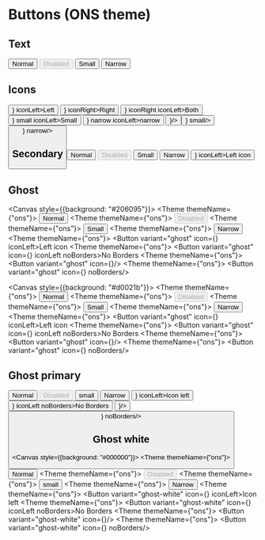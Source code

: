 

<Meta title="Themed components/ONS/Buttons" component={Button} />

# Buttons (ONS theme)

## Text
<Canvas>
  <Story name="Primary">
    <Theme themeName={"ons"}>
      <Button>Normal</Button>
    </Theme>
  </Story>
  <Story name="Primary disabled">
    <Theme themeName={"ons"}>
      <Button disabled>Disabled</Button>
    </Theme>
  </Story>
  <Story name="Primary small">
    <Theme themeName={"ons"}>
      <Button small>Small</Button>
    </Theme>
  </Story>
  <Story name="Primary narrow">
    <Theme themeName={"ons"}>
      <Button narrow>Narrow</Button>
    </Theme>
  </Story>
</Canvas>

## Icons
<Canvas>
  <Story name="Primary icon left">
    <Theme themeName={"ons"}>
      <Button icon={<Icon/>} iconLeft>Left</Button>
    </Theme>
  </Story>
  <Story name="Primary icon right">
    <Theme themeName={"ons"}>
      <Button icon={<Icon/>} iconRight>Right</Button>
    </Theme>
  </Story>
  <Story name="Primary icon left right">
    <Theme themeName={"ons"}>
      <Button icon={<Icon/>} iconRight iconLeft>Both</Button>
    </Theme>
  </Story>
  <Story name="Primary icon left small">
    <Theme themeName={"ons"}>
      <Button icon={<Icon/>} small iconLeft>Small</Button>
    </Theme>
  </Story>
  <Story name="Primary icon left narrow">
    <Theme themeName={"ons"}>
      <Button icon={<Icon/>} narrow iconLeft>narrow</Button>
    </Theme>
  </Story>
  <Story name="Primary icon only">
    <Theme themeName={"ons"}>
      <Button icon={<Icon/>}/>
    </Theme>
  </Story>
  <Story name="Primary icon only small">
    <Theme themeName={"ons"}>
      <Button icon={<Icon/>} small/>
    </Theme>
  </Story>
  <Story name="Primary icon only narrow">
    <Theme themeName={"ons"}>
      <Button icon={<Icon/>} narrow/>
    </Theme>
  </Story>
</Canvas>

## Secondary
<Canvas>
  <Story name="Secondary">
    <Theme themeName={"ons"}>
      <Button variant="secondary">Normal</Button>
    </Theme>
  </Story> 
  <Story name="Secondary disabled">
    <Theme themeName={"ons"}>
      <Button variant="secondary" disabled>Disabled</Button>
    </Theme>
  </Story>
  <Story name="Secondary small">
    <Theme themeName={"ons"}>
      <Button variant="secondary" small>Small</Button>
    </Theme>
  </Story>
  <Story name="Secondary narrow">
    <Theme themeName={"ons"}>
      <Button variant="secondary" narrow>Narrow</Button>
    </Theme>
  </Story>
  <Story name="Secondary icon left">
    <Theme themeName={"ons"}>
      <Button variant="secondary" icon={<Icon/>} iconLeft>Left icon</Button>
    </Theme>
  </Story>
</Canvas>

## Ghost
<Canvas style={{background: "#206095"}}>
  <Story name="Ghost">
    <Theme themeName={"ons"}>
      <Button variant="ghost">Normal</Button>
    </Theme>
  </Story> 
  <Story name="Ghost disabled">
    <Theme themeName={"ons"}>
      <Button variant="ghost" disabled>Disabled</Button>
    </Theme>
  </Story>
  <Story name="Ghost small">
    <Theme themeName={"ons"}>
      <Button variant="ghost" small>Small</Button>
    </Theme>
  </Story>
  <Story name="Ghost narrow">
    <Theme themeName={"ons"}>
      <Button variant="ghost" narrow>Narrow</Button>
    </Theme>
  </Story>
  <Story name="Ghost icon left">
    <Theme themeName={"ons"}>
      <Button variant="ghost"  icon={<Icon/>} iconLeft>Left icon</Button>
    </Theme>
  </Story>
  <Story name="Ghost icon noBorder">
    <Theme themeName={"ons"}>
      <Button variant="ghost" icon={<Icon/>} iconLeft noBorders>No Borders</Button>
    </Theme>
  </Story>
  <Story name="Ghost icon only">
    <Theme themeName={"ons"}>
      <Button variant="ghost" icon={<Icon/>}/>
    </Theme>
  </Story>
  <Story name="Ghost icon only no borders">
    <Theme themeName={"ons"}>
      <Button variant="ghost" icon={<Icon/>} noBorders/>
    </Theme>
  </Story>
</Canvas>

<Canvas style={{background: "#d0021b"}}>
  <Story name="Ghost-alt">
    <Theme themeName={"ons"}>
      <Button variant="ghost">Normal</Button>
    </Theme>
  </Story> 
  <Story name="Ghost-alt disabled">
    <Theme themeName={"ons"}>
      <Button variant="ghost" disabled>Disabled</Button>
    </Theme>
  </Story>
  <Story name="Ghost-alt small">
    <Theme themeName={"ons"}>
      <Button variant="ghost" small>Small</Button>
    </Theme>
  </Story>
  <Story name="Ghost-alt narrow">
    <Theme themeName={"ons"}>
      <Button variant="ghost" narrow>Narrow</Button>
    </Theme>
  </Story>
  <Story name="Ghost-alt icon left">
    <Theme themeName={"ons"}>
      <Button variant="ghost"  icon={<Icon/>} iconLeft>Left icon</Button>
    </Theme>
  </Story>
  <Story name="Ghost-alt icon noBorder">
    <Theme themeName={"ons"}>
      <Button variant="ghost" icon={<Icon/>} iconLeft noBorders>No Borders</Button>
    </Theme>
  </Story>
  <Story name="Ghost-alt icon only">
    <Theme themeName={"ons"}>
      <Button variant="ghost" icon={<Icon/>}/>
    </Theme>
  </Story>
  <Story name="Ghost-alt icon only no borders">
    <Theme themeName={"ons"}>
      <Button variant="ghost" icon={<Icon/>} noBorders/>
    </Theme>
  </Story>
</Canvas>

## Ghost primary
<Canvas>
  <Story name="Ghost primary">
    <Theme themeName={"ons"}>
      <Button variant="ghost-primary">Normal</Button>
    </Theme>
  </Story> 
  <Story name="Ghost primary disabled">
    <Theme themeName={"ons"}>
      <Button variant="ghost-primary" disabled>Disabled</Button>
    </Theme>
  </Story>
  <Story name="Ghost primary small">
    <Theme themeName={"ons"}>
      <Button variant="ghost-primary" small>small</Button>
    </Theme>
  </Story>
  <Story name="Ghost primary narrow">
    <Theme themeName={"ons"}>
      <Button variant="ghost-primary" narrow>Narrow</Button>
    </Theme>
  </Story>
  <Story name="Ghost primary icon left">
    <Theme themeName={"ons"}>
      <Button variant="ghost-primary" icon={<Icon/>} iconLeft>Icon left</Button>
    </Theme>
  </Story>
  <Story name="Ghost primary icon noBorder">
    <Theme themeName={"ons"}>
      <Button variant="ghost-primary" icon={<Icon/>} iconLeft noBorders>No Borders</Button>
    </Theme>
  </Story>
  <Story name="Ghost primary icon only">
    <Theme themeName={"ons"}>
      <Button variant="ghost-primary" icon={<Icon/>}/>
    </Theme>
  </Story>
  <Story name="Ghost primary icon only no borders">
    <Theme themeName={"ons"}>
      <Button variant="ghost-primary" icon={<Icon/>} noBorders/>
    </Theme>
  </Story>
</Canvas>

## Ghost white
<Canvas style={{background: "#000000"}}>
  <Story name="Ghost white">
    <Theme themeName={"ons"}>
      <Button variant="ghost-white">Normal</Button>
    </Theme>
  </Story> 
  <Story name="Ghost white disabled">
    <Theme themeName={"ons"}>
      <Button variant="ghost-white" disabled>Disabled</Button>
    </Theme>
  </Story>
  <Story name="Ghost white small">
    <Theme themeName={"ons"}>
      <Button variant="ghost-white" small>small</Button>
    </Theme>
  </Story>
  <Story name="Ghost white narrow">
    <Theme themeName={"ons"}>
      <Button variant="ghost-white" narrow>Narrow</Button>
    </Theme>
  </Story>
  <Story name="Ghost white icon left">
    <Theme themeName={"ons"}>
      <Button variant="ghost-white" icon={<Icon/>} iconLeft>Icon left</Button>
    </Theme>
  </Story>
  <Story name="Ghost white icon noBorder">
    <Theme themeName={"ons"}>
      <Button variant="ghost-white" icon={<Icon/>} iconLeft noBorders>No Borders</Button>
    </Theme>
  </Story>
  <Story name="Ghost white icon only">
    <Theme themeName={"ons"}>
      <Button variant="ghost-white" icon={<Icon/>}/>
    </Theme>
  </Story>
  <Story name="Ghost white icon only no borders">
    <Theme themeName={"ons"}>
      <Button variant="ghost-white" icon={<Icon/>} noBorders/>
    </Theme>
  </Story>
</Canvas>



